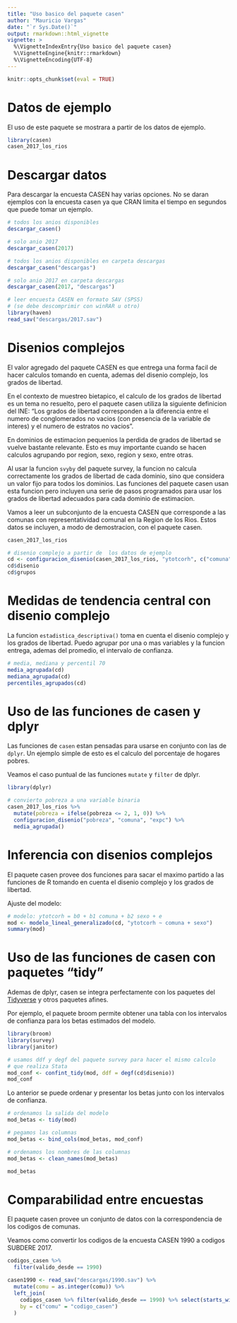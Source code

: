 ```yaml
---
title: "Uso basico del paquete casen"
author: "Mauricio Vargas"
date: "`r Sys.Date()`"
output: rmarkdown::html_vignette
vignette: >
  %\VignetteIndexEntry{Uso basico del paquete casen}
  %\VignetteEngine{knitr::rmarkdown}
  %\VignetteEncoding{UTF-8}
---
```


```r
knitr::opts_chunk$set(eval = TRUE)
```

# Datos de ejemplo

El uso de este paquete se mostrara a partir de los datos de ejemplo.

```r
library(casen)
casen_2017_los_rios
```

# Descargar datos

Para descargar la encuesta CASEN hay varias opciones. No se daran ejemplos
con la encuesta casen ya que CRAN limita el tiempo en segundos que puede
tomar un ejemplo.

```r
# todos los anios disponibles
descargar_casen()

# solo anio 2017
descargar_casen(2017)

# todos los anios disponibles en carpeta descargas
descargar_casen("descargas")

# solo anio 2017 en carpeta descargas
descargar_casen(2017, "descargas")

# leer encuesta CASEN en formato SAV (SPSS)
# (se debe descomprimir con winRAR u otro)
library(haven)
read_sav("descargas/2017.sav")
```

# Disenios complejos

El valor agregado del paquete CASEN es que entrega una forma facil de hacer calculos tomando en cuenta, ademas del disenio complejo, los grados de libertad.

En el contexto de muestreo bietapico, el calculo de los grados de libertad es un tema no resuelto, pero el paquete casen utiliza la siguiente definicion del INE: "Los grados de libertad corresponden a la diferencia entre el numero de conglomerados no vacios (con presencia de la variable de interes) y el numero de estratos no vacios".

En dominios de estimacion pequenios la perdida de grados de libertad se vuelve bastante relevante. Esto es muy importante cuando se hacen calculos agrupando por region, sexo, region y sexo, entre otras.

Al usar la funcion `svyby` del paquete survey, la funcion no calcula correctamente los grados de libertad de cada dominio, sino que considera un valor fijo para todos los dominios. Las funciones del paquete casen usan esta funcion pero incluyen una serie de pasos programados para usar los grados de libertad adecuados para cada dominio de estimacion.

Vamos a leer un subconjunto de la encuesta CASEN que corresponde a las comunas
con representatividad comunal en la Region de los Rios. Estos datos se incluyen,
a modo de demostracion, con el paquete casen.

```r
casen_2017_los_rios

# disenio complejo a partir de  los datos de ejemplo
cd <- configuracion_disenio(casen_2017_los_rios, "ytotcorh", c("comuna", "sexo"), "expc")
cd$disenio
cd$grupos
```

# Medidas de tendencia central con disenio complejo

La funcion `estadistica_descriptiva()` toma en cuenta el disenio complejo y los grados de libertad. Puedo agrupar por una o mas variables y la funcion entrega, ademas del promedio, el intervalo de confianza.

```r
# media, mediana y percentil 70
media_agrupada(cd)
mediana_agrupada(cd)
percentiles_agrupados(cd)
```

# Uso de las funciones de casen y dplyr

Las funciones de `casen` estan pensadas para usarse en conjunto con las de `dplyr`. Un ejemplo simple de esto es el calculo del porcentaje de hogares pobres.

Veamos el caso puntual de las funciones `mutate` y `filter` de dplyr.

```r
library(dplyr)

# convierto pobreza a una variable binaria
casen_2017_los_rios %>% 
  mutate(pobreza = ifelse(pobreza <= 2, 1, 0)) %>% 
  configuracion_disenio("pobreza", "comuna", "expc") %>% 
  media_agrupada()
```

# Inferencia con disenios complejos

El paquete casen provee dos funciones para sacar el maximo partido
a las funciones de R tomando en cuenta el disenio complejo y los grados de libertad.

Ajuste del modelo:

```r
# modelo: ytotcorh = b0 + b1 comuna + b2 sexo + e
mod <- modelo_lineal_generalizado(cd, "ytotcorh ~ comuna + sexo")
summary(mod)
```

# Uso de las funciones de casen con paquetes "tidy"

Ademas de dplyr, casen se integra perfectamente con los paquetes del 
[Tidyverse](https://www.tidyverse.org/) y otros paquetes afines.

Por ejemplo, el paquete broom permite obtener una tabla con los intervalos
de confianza para los betas estimados del modelo.

```r
library(broom)
library(survey)
library(janitor)

# usamos ddf y degf del paquete survey para hacer el mismo calculo
# que realiza Stata
mod_conf <- confint_tidy(mod, ddf = degf(cd$disenio))
mod_conf
```

Lo anterior se puede ordenar y presentar los betas junto con los intervalos
de confianza.

```r
# ordenamos la salida del modelo
mod_betas <- tidy(mod)

# pegamos las columnas
mod_betas <- bind_cols(mod_betas, mod_conf)

# ordenamos los nombres de las columnas
mod_betas <- clean_names(mod_betas)

mod_betas
```

# Comparabilidad entre encuestas

El paquete casen provee un conjunto de datos con la correspondencia de los
codigos de comunas.

Veamos como convertir los codigos de la encuesta CASEN 1990 a codigos SUBDERE 2017.

```r
codigos_casen %>% 
  filter(valido_desde == 1990)
```

```r
casen1990 <- read_sav("descargas/1990.sav") %>% 
  mutate(comu = as.integer(comu)) %>% 
  left_join(
    codigos_casen %>% filter(valido_desde == 1990) %>% select(starts_with("codigo")),
    by = c("comu" = "codigo_casen")
  )
```
